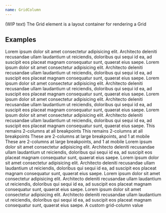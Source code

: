 ```yaml
---
name: GridColumn
---
```


(WIP text) The Grid element is a layout container for rendering a Grid

## Examples

<Playground>
  <GridColumns position="relative">
    <Column span={4}>
      <Text>Lorem ipsum dolor sit amet consectetur adipisicing elit. Architecto deleniti recusandae ullam laudantium ut reiciendis, doloribus qui sequi id ea, ad suscipit eos placeat magnam consequatur sunt, quaerat eius saepe.</Text>
    </Column>
    <Column  span={4}>
      <Text>Lorem ipsum dolor sit amet consectetur adipisicing elit. Architecto deleniti recusandae ullam laudantium ut reiciendis, doloribus qui sequi id ea, ad suscipit eos placeat magnam consequatur sunt, quaerat eius saepe.</Text>
    </Column>
    <Column  span={4}>
      <Text>Lorem ipsum dolor sit amet consectetur adipisicing elit. Architecto deleniti recusandae ullam laudantium ut reiciendis, doloribus qui sequi id ea, ad suscipit eos placeat magnam consequatur sunt, quaerat eius saepe.</Text>
    </Column>
    <Column border="1px solid red" span={4} wrap>
      <Text>
        Lorem ipsum dolor sit amet consectetur adipisicing elit. Architecto deleniti recusandae ullam laudantium ut reiciendis, doloribus qui sequi id ea, ad suscipit eos placeat magnam consequatur sunt, quaerat eius saepe. Lorem ipsum dolor sit amet consectetur adipisicing elit. Architecto deleniti recusandae ullam laudantium ut reiciendis, doloribus qui sequi id ea, ad suscipit eos placeat magnam consequatur sunt, quaerat eius saepe.
      </Text>
    </Column>
    <Column bg="black100" span={[6]}>
      <Text color="white100">This remains 2-columns at all breakpoints</Text>
    </Column>
    <Column bg="black100" span={[6]}>
      <Text color="white100">This remains 2-columns at all breakpoints</Text>
    </Column>
    <Column bg="black100" span={6}>
      <Text color="white100">
        These are 2-columns at large breakpoints, and 1 at mobile
      </Text>
    </Column>
    <Column bg="black100" span={6}>
      <Text color="white100">
        These are 2-columns at large breakpoints, and 1 at mobile
      </Text>
    </Column>
    <Column
      start={[2, 3, 4]}
      span={[9, 6, 3]}
      height={300}
      bg="black10"
      borderRadius={4}
    />
    <Column height={200} bg="purple100" span={[12, 6]} start={[1, 4]} wrap />
    <Column bg="black100" start={4}>
      <Text color="white100">Lorem ipsum dolor sit amet consectetur adipisicing elit. Architecto deleniti recusandae ullam laudantium ut reiciendis, doloribus qui sequi id ea, ad suscipit eos placeat magnam consequatur sunt, quaerat eius saepe.</Text>
    </Column>
    <Column border="1px solid red" span={4} start={1}>
      <Text>Lorem ipsum dolor sit amet consectetur adipisicing elit. Architecto deleniti recusandae ullam laudantium ut reiciendis, doloribus qui sequi id ea, ad suscipit eos placeat magnam consequatur sunt, quaerat eius saepe.</Text>
    </Column>
    <Column border="1px solid red" span={4} start={6}>
      <Text>Lorem ipsum dolor sit amet consectetur adipisicing elit. Architecto deleniti recusandae ullam laudantium ut reiciendis, doloribus qui sequi id ea, ad suscipit eos placeat magnam consequatur sunt, quaerat eius saepe.</Text>
    </Column>
    <Column border="1px solid red" span={2} start={11}>
      <Text>Lorem ipsum dolor sit amet consectetur adipisicing elit. Architecto deleniti recusandae ullam laudantium ut reiciendis, doloribus qui sequi id ea, ad suscipit eos placeat magnam consequatur sunt, quaerat eius saepe.</Text>
    </Column>
    <Column bg="red" span={1} start={1} height={100} wrap />
    <Column bg="red" span={1} start={2} height={100} wrap />
    <Column bg="red" span={1} start={3} height={100} wrap />
    <Column bg="red" span={1} start={4} height={100} wrap />
    <Column bg="red" span={1} start={5} height={100} wrap />
    <Column bg="red" span={1} start={6} height={100} wrap />
    <Column bg="red" span={1} start={7} height={100} wrap />
    <Column gridColumn="3 / 9" bg="purple100">
      <Text color="white100">A custom grid-column value</Text>
    </Column>
  </GridColumns>
</Playground>
